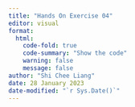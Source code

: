 ```yaml
---
title: "Hands On Exercise 04"
editor: visual
format:
  html:
    code-fold: true
    code-summary: "Show the code"
    warning: false
    message: false
author: "Shi Chee Liang"
date: 28 January 2023
date-modified: "`r Sys.Date()`"
---
```

